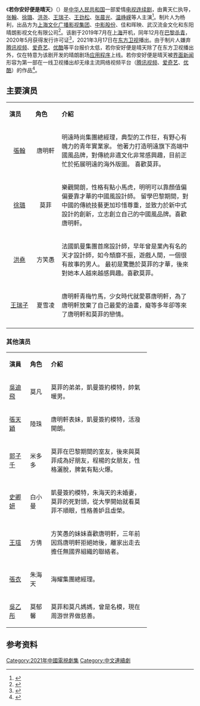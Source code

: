 {{Infobox Television
| show_name            = 若你安好便是晴天
| original_name        = Sunshine of My Life
| image                =
| caption              =
| show_name_2          = 
| genre                = [[偶像剧|偶像剧]]
| format               =
| creator              = 
| developer            =
| writer               = 李茜
| director             = 黄天仁
| creative_director    =
| presenter            =
| starring             =[[张翰_(中国演员)|张翰]]、[[徐璐|徐璐]]
| judges               =
| voices               =
| narrated             =
| theme_music_composer =
| opentheme            =
| endtheme             =
| composer             =
| country              = {{CHN}}
| language             = [[汉语普通话|汉语普通话]]
| num_seasons          = <!-- or num_series -->
| num_episodes         = 45集<ref name="集数">{{cite web |title=发行许可证查询结果 |url=https://dsj.nrta.gov.cn/tims/site/views/include/quickSearch/checkIssue/result.shanty?ids=016436123762438f4028e4a1634a0dff |website=国家广播电影电视总局 |accessdate=2021-07-15 |language=zh-cn }}</ref>
| list_episodes        =
| slogan               =
| executive_producer   =
| supervising_producer =
| producer             = 杨利
| editor               =
| location             = 
| cinematography       =
| camera               =
| runtime              = 45分钟
| company              = [[上海文化广播影视集团|上海文化广播影视集团]]<br>[[中影股份|中影股份]]<br>佳和晖映<br>武汉流金文化<br>瀚丽文化<br>老有影视<br>东阳晴朗影视文化有限公司
| sarft_id    = {{nowrap|（鄂）剧审字（2020）第003号}}<ref name="集数" />
| distributor          =
| channel              = [[东方卫视|东方卫视]]
| picture_format       =
| audio_format         =
| first_run            = {{CHN}}
| first_aired          = {{start date|2021|03|17}}
| last_aired           = {{end date|2021|04|09}}
| status               =
| preceded_by          = 
| followed_by          =
| related              = 
| website              =
| production_website   =
}}
《'''若你安好便是晴天'''》（{{lang-en|Sunshine of My Life}}）是[[中华人民共和国|中华人民共和国]]一部爱情[[电视连续剧|电视连续剧]]，由黄天仁执导，[[张翰_(中国大陆演员)|张翰]]、[[徐璐|徐璐]]、[[洪尧|洪尧]]、[[王瑞子|王瑞子]]、[[王劲松_(江苏)|王劲松]]、[[张晨光|张晨光]]、[[温峥嵘|温峥嵘]]等人主演<ref>{{cite news |title=《若你安好便是晴天》甜蜜开播 张翰徐璐弘扬国潮追梦 |url=https://www.sohu.com/a/456044703_99981993 |publisher=搜狐电视}}</ref>。制片人为杨利，出品方为[[上海文化广播影视集团|上海文化广播影视集团]]、[[中影股份|中影股份]]、佳和晖映、武汉流金文化和东阳晴朗影视文化有限公司<ref>{{cite news |title=《若你安好便是晴天》值90元吗？ |url=https://finance.sina.com.cn/tech/2021-03-20/doc-ikknscsi9020427.shtml |publisher=界面新闻}}</ref>。该剧于2019年7月在[[上海|上海]]开机，同年12月在[[巴黎|巴黎]][[杀青|杀青]]，2020年5月获得发行许可证<ref>{{cite news |title=《若你安好便是晴天》为何只上星，不上线？ |url=http://www.xinhuanet.com/ent/2021-03/25/c_1127252610.htm |publisher=羊城晚报}}</ref>，2021年3月17日在[[东方卫视|东方卫视]]播出。由于制片人嫌弃[[腾讯视频|腾讯视频]]、[[爱奇艺|爱奇艺]]、[[优酷|优酷]]等平台报价太低，若你安好便是晴天除了在东方卫视播出外，仅在特意为该剧开发的晴朗剧场[[应用程序|应用程序]]上线。若你安好便是晴天被[[界面新闻|界面新闻]]形容为第一部在一线卫视播出却无缘主流网络视频平台（[[腾讯视频|腾讯视频]]、[[爱奇艺|爱奇艺]]、[[优酷|优酷]]）的作品<ref>{{cite news |title=遭爱优腾“联合打压”背后，“天价版权费”成过去式 |url=https://finance.sina.com.cn/tech/2021-03-30/doc-ikknscsk4714242.shtml |publisher=界面新闻}}</ref>。

==主要演员==
{|class="wikitable" width="60%"
|- style="background:cornflowerblue; color:white" align=center
|style="width:14%"|'''演员'''||style="width:14%"|'''角色'''||'''介紹'''
|-
|<center>[[张翰_(中国演员)|張翰]]||<center> 唐明軒|| 明遠時尚集團總經理，典型的工作狂，有野心有魄力的青年實業家。 他著力打造明遠旗下高端中國風品牌，對傳統非遺文化非常感興趣，目前正忙於拓展明遠的海外版圖。 喜歡莫菲。
|-
|<center>[[徐璐|徐璐]]||<center>莫菲|| 樂觀開朗，性格有點小馬虎，明明可以靠顏值偏偏要靠才華的中國風設計師。 留學巴黎期間，對中國的傳統技藝更加珍惜尊重，並致力於新中式設計的創新，立志創立自己的中國風品牌。喜歡唐明軒。
|-
|<center>[[洪堯|洪堯]]||<center> 方笑愚 || 法國凱曼集團首席設計師，早年曾是業內有名的天才設計師，如今頹靡不振，遊戲人間，一個很有故事的男人。 最初是驚艷於莫菲的才華，後來對她本人越來越感興趣。喜歡莫菲。
|-
|<center>[[王瑞子|王瑞子]]||<center> 夏雪凌 || 唐明軒青梅竹馬，少女時代就愛慕唐明軒，為了唐明軒放棄了自己最愛的油畫，癡等多年卻等來了唐明軒和莫菲的戀情。
|-
|}

=== 其他演员 ===
{|class="wikitable" width="75%" style="text-align:center"
|- style="background:green; color:snow" align=center 
|width="12%"|'''演員''' || width="12%"|'''角色''' ||'''介紹'''
|-
|[[吳迪飛|吳迪飛]]||莫凡||align=left| 莫菲的弟弟，凱曼簽約模特，帥氣暖男。
|-
|[[張天穎|張天穎]]||陸珠||align=left| 唐明軒表妹，凱曼簽約模特，活潑開朗。
|-
|[[郭子千|郭子千]]||米多多||align=left| 莫菲在巴黎期間的室友，後來與莫菲成為好朋友，程楊的女朋友，性格灑脫，脾氣有點火爆。
|-
|[[史卿妍|史卿妍]]||白小曼||align=left| 凱曼簽約模特，朱海天的未婚妻，莫菲的死對頭，從大學開始就看莫菲不順眼，性格善妒且虛榮。
|-
|[[王瑄_(演员)|王瑄]]||方倩||align=left| 方笑愚的妹妹喜歡唐明軒，三年前因爲唐明軒拒絕她後，離家出走去擔任無國界組織的聯絡者。
|-
|[[張衣|張衣]]||朱海天||align=left| 海耀集團總經理。
|-
|[[吳乙彤|吳乙彤]]||莫郁馨||align=left| 莫菲和莫凡媽媽，曾是名模，現在周游世界做慈善。
|}

== 参考资料 ==
{{Reflist|2}}
{{东方卫视电视剧}}
{{DEFAULTSORT:R若}}
[[Category:2021年中國電視劇集|Category:2021年中國電視劇集]]
[[Category:中文連續劇|Category:中文連續劇]]